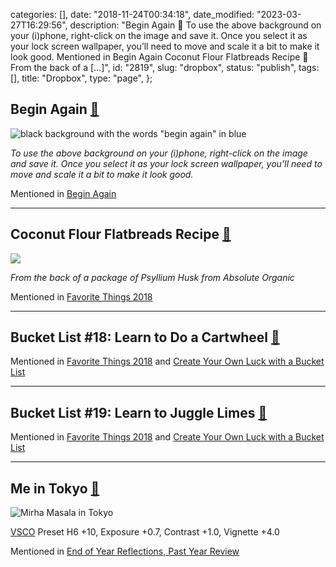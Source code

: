 
  categories: [],
  date: "2018-11-24T00:34:18",
  date_modified: "2023-03-27T16:29:56",
  description:
    "Begin Again 🔗 To use the above background on your (i)phone, right-click on the image and save it. Once you select it as your lock screen wallpaper, you’ll need to move and scale it a bit to make it look good. Mentioned in Begin Again Coconut Flour Flatbreads Recipe 🔗 From the back of a […]",
  id: "2819",
  slug: "dropbox",
  status: "publish",
  tags: [],
  title: "Dropbox",
  type: "page",
};


## Begin Again [🔗](#begin-again)

![black background with the words "begin again" in blue](/pages/begin_again.png)

_To use the above background on your (i)phone, right-click on the image and save it. Once you select it as your lock screen wallpaper, you’ll need to move and scale it a bit to make it look good._

Mentioned in [Begin Again](/letters/paper-planes-packets-0619)

---

## Coconut Flour Flatbreads Recipe [🔗](#flatbreads)

![](/pages/coconut_flour_flatbreads_recipe.jpg)

_From the back of a package of Psyllium Husk from Absolute Organic_

Mentioned in [Favorite Things 2018](/posts/favorite-things-2018/)

---

## Bucket List #18: Learn to Do a Cartwheel [🔗](#cartwheels)

[](/pages/bucket_list_cartwheels.mp4)

Mentioned in [Favorite Things 2018](/posts/favorite-things-2018/) and [Create Your Own Luck with a Bucket List](http://www.thespinoffproject.com/bucket-list/#list)

---

## Bucket List #19: Learn to Juggle Limes [🔗](#juggling)

[](/pages/bucket_list_juggling.mp4)

Mentioned in [Favorite Things 2018](/posts/favorite-things-2018/) and [Create Your Own Luck with a Bucket List](http://www.thespinoffproject.com/bucket-list/#list)

---

## Me in Tokyo [🔗](#mm_tokyo)

![Mirha Masala in Tokyo](/pages/mirha_masala_tokyo.jpg)

[VSCO](https://vsco.co/store/app) Preset H6 +10, Exposure +0.7, Contrast +1.0, Vignette +4.0

Mentioned in [End of Year Reflections, Past Year Review](/letters/paper-planes-packets-1218/)
